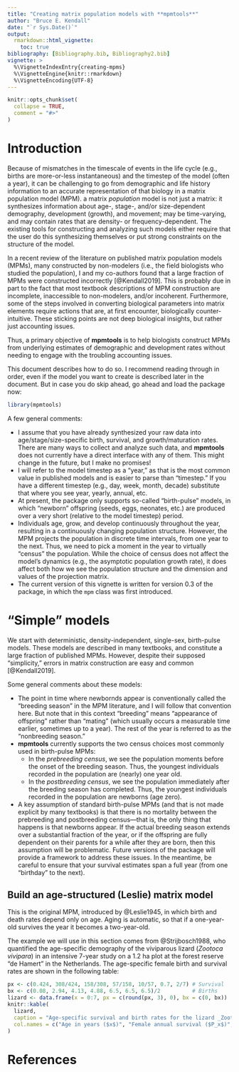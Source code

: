```yaml
---
title: "Creating matrix population models with **mpmtools**"
author: "Bruce E. Kendall"
date: "`r Sys.Date()`"
output: 
  rmarkdown::html_vignette:
    toc: true
bibliography: [Bibliography.bib, Bibliography2.bib]
vignette: >
  %\VignetteIndexEntry{creating-mpms}
  %\VignetteEngine{knitr::rmarkdown}
  %\VignetteEncoding{UTF-8}
---
```


```r
knitr::opts_chunk$set(
  collapse = TRUE,
  comment = "#>"
)
```
# Introduction
Because of mismatches in the timescale of events in the life cycle (e.g., births are more-or-less instantaneous) and the timestep of the model (often a year), it can be challenging to go from demographic and life history information to an accurate representation of that biology in a matrix population model (MPM). 
a matrix *population* model is not just a matrix: it synthesizes information about age-, stage-, and/or size-dependent demography, development (growth), and movement; may be time-varying, and may contain rates that are density- or frequency-dependent. 
The existing tools for constructing and analyzing such models either require that the user do this synthesizing themselves or put strong constraints on the structure of the model. 

In a recent review of the literature on published matrix population models (MPMs), many constructed by non-modelers (i.e., the field biologists who studied the population), I and my co-authors found that a large fraction of MPMs were constructed incorrectly [@Kendall2019]. 
This is probably due in part to the fact that most textbook descriptions of MPM construction are incomplete, inaccessible to non-modelers, and/or incoherent. 
Furthermore, some of the steps involved in converting biological parameters into matrix elements require actions that are, at first encounter, biologically counter-intuitive.
These sticking points are not deep biological insights, but rather just accounting issues.

Thus, a primary objective of **mpmtools** is to help biologists construct MPMs from underlying estimates of demographic and development rates without needing to engage with the troubling accounting issues.

This document describes how to do so. 
I recommend reading through in order, even if the model you want to create is described later in the document.
But in case you do skip ahead, go ahead and load the package now:
```r
library(mpmtools)
```

A few general comments:

- I assume that you have already synthesized your raw data into age/stage/size-specific birth, survival, and growth/maturation rates. 
There are many ways to collect and analyze such data, and **mpmtools** does not currently have a direct interface with any of them.
This might change in the future, but I make no promises!
- I will refer to the model timestep as a "year," as that is the most common value in published models and is easier to parse than "timestep." 
If you have a different timestep (e.g., day, week, month, decade) substitute that where you see year, yearly, annual, etc.
- At present, the package only supports so-called "birth-pulse" models, in which "newborn" offspring (seeds, eggs, neonates, etc.) are produced over a very short (relative to the model timestep) period. 
- Individuals age, grow, and develop continuously throughout the year, resulting in a continuously changing population structure. 
However, the MPM projects the population in discrete time intervals, from one year to the next. 
Thus, we need to pick a moment in the year to virtually "census" the population.
While the choice of census does not affect the model's dynamics (e.g., the asymptotic population growth rate), it does affect both how we see the population structure and the dimension and values of the projection matrix.
- The current version of this vignette is written for version 0.3 of the package, in which the `mpm` class was first introduced.

# "Simple" models
We start with deterministic, density-independent, single-sex, birth-pulse models. These models are described in many textbooks, and constitute a large fraction of published MPMs. However, despite their supposed "simplicity," errors in matrix construction are easy and common [@Kendall2019].

Some general comments about these models:

- The point in time where newbornds appear is conventionally called the "breeding season" in the MPM literature, and I will follow that convention here. 
But note that in this context "breeding" means "appearance of offspring" rather than "mating" (which usually occurs a measurable time earlier, sometimes up to a year). 
The rest of the year is referred to as the "nonbreeding season."
- **mpmtools** currently supports the two census choices most commonly used in birth-pulse MPMs:
    - In the *prebreeding census*, we see the population moments before the onset of the breeding season.
    Thus, the youngest individuals recorded in the population are (nearly) one year old.
    - In the *postbreeding census*, we see the population immediately after the breeding season has completed. 
    Thus, the youngest individuals recorded in the population are newborns (age zero).
- A key assumption of standard birth-pulse MPMs (and that is not made explicit by many textbooks) is that there is no mortality between the prebreeding and postbreeding census---that is, the only thing that happens is that newborns appear.
If the actual breeding season extends over a substantial fraction of the year, or if the offspring are fully dependent on their parents for a while after they are born, then this assumption will be problematic.
Future versions of the package will provide a framework to address these issues.
In the meantime, be careful to ensure that your survival estimates span a full year (from one "birthday" to the next).


## Build an age-structured (Leslie) matrix model
This is the original MPM, introduced by @Leslie1945, in which birth and death rates depend only on age.
Aging is automatic, so that if a one-year-old survives the year it becomes a two-year-old.

The example we will use in this section comes from @Strijbosch1988, who quantified the age-specific demography of the viviparous lizard (*Zootoca vivipara*) in an intensive 7-year study on a 1.2 ha plot at the forest reserve "de Hamert" in the Netherlands.
The age-specific female birth and survival rates are shown in the following table:

```r
px <- c(0.424, 308/424, 158/308, 57/158, 10/57, 0.7, 2/7) # Survival 
bx <- c(0.08, 2.94, 4.13, 4.88, 6.5, 6.5, 6.5)/2          # Births
lizard <- data.frame(x = 0:7, px = c(round(px, 3), 0), bx = c(0, bx))
knitr::kable(
  lizard,
  caption = "Age-specific survival and birth rates for the lizard _Zootoca vivipara_ (formerly _Lacerta vivipara_) in the Netherlands [@Strijbosch1988]. Age-specific annual survival is calculated from the female cumulative survival values ($l_x$) in their Table 6. Age-specific birth rates are calculated by dividing the birth rates in their Table 6 ($m_x$) by two, as these appear to represent all offspring, and the primary sex ratio (estimated from two-year-old individuals) did not differ from 1 (pp. 21-22).",
  col.names = c("Age in years ($x$)", "Female annual survival ($P_x$)", "Female offspring per female ($m_x$)") 
)
```


# References